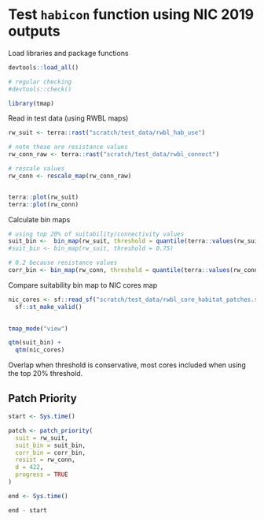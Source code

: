 # Test `habicon` function using NIC 2019 outputs

Load libraries and package functions

```r
devtools::load_all()

# regular checking
#devtools::check()

library(tmap)

```

Read in test data (using RWBL maps)

```r
rw_suit <- terra::rast("scratch/test_data/rwbl_hab_use")

# note these are resistance values
rw_conn_raw <- terra::rast("scratch/test_data/rwbl_connect")

# rescale values
rw_conn <- rescale_map(rw_conn_raw)


terra::plot(rw_suit)
terra::plot(rw_conn)

```

Calculate bin maps

```r
# using top 20% of suitability/connectivity values
suit_bin <-  bin_map(rw_suit, threshold = quantile(terra::values(rw_suit, na.rm = TRUE), 0.8))
#suit_bin <- bin_map(rw_suit, threshold = 0.75)

# 0.2 because resistance values
corr_bin <- bin_map(rw_conn, threshold = quantile(terra::values(rw_conn, na.rm = TRUE), 0.2))

```

Compare suitability bin map to NIC cores map

```r
nic_cores <- sf::read_sf("scratch/test_data/rwbl_core_habitat_patches.shp") |>
  sf::st_make_valid()
  

tmap_mode("view")

qtm(suit_bin) +
  qtm(nic_cores)
```

Overlap when threshold is conservative, most cores included when using the top 20% threshold.

## Patch Priority

```r
start <- Sys.time()

patch <- patch_priority(
  suit = rw_suit,
  suit_bin = suit_bin,
  corr_bin = corr_bin,
  resist = rw_conn,
  d = 422,
  progress = TRUE
)

end <- Sys.time()

end - start
```
